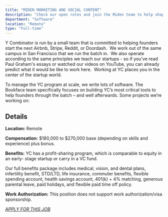 ```yaml
---
title: "MIDEN MARKETING AND SOCIAL CONTENT"
description: "Check our open roles and join the Miden team to help shape the future of the Edge Blockchain."
department: "Software"
location: "Remote"
type: "Full-time"
---
```


Y Combinator is run by a small team that is committed to helping founders start the next Airbnb, Stripe, Reddit, or Doordash.  We work out of the same campus in San Francisco that we run the batch in.  We also operate according to the same principles we teach our startups - so if you've <span>read Paul Graham's essays</span> or <span>watched our videos on YouTube</span>, you can already predict what it would be like to work here.  Working at YC places you in the center of the startup world.

To manage the YC program at scale, we write lots of software. The Bookface team specifically focuses on building YC’s most critical tools to help founders through the batch – and well afterwards. Some projects we’re working on:

## Details

**Location:** Remote

**Compensation:** $180,000 to $270,000 base (depending on skills and experience) plus bonus. 

**Benefits:** YC has a profit-sharing program, which is comparable to equity in an early- stage startup or carry in a VC fund.

Our full benefits package includes medical, vision, and dental plans, infertility benefit, STD/LTD, life insurance, commuter benefits, flexible spending account, health savings account, 401(k) + 4% matching, generous parental leave, paid holidays, and flexible paid time off policy.

**Work Authorization:** This position does not support work authorization/visa sponsorship. 

_[APPLY FOR THIS JOB](http://localhost:3000/career/developer-relations-engineer)_

